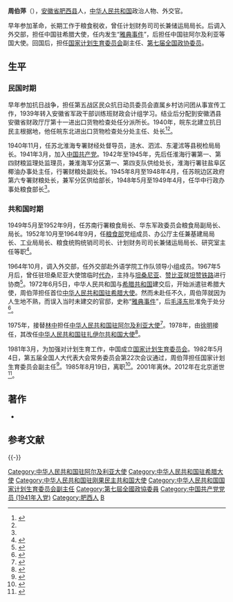 {{Infobox_officeholder
| name = 周伯萍
| image name = 周伯萍.jpg
| width = 150px
| now = [[国家计生委|国家计生委]]副主任
| period =
| Sex = 男 
| party = {{CPC}}
| Native place =[[安徽省|安徽省]][[肥西县|肥西县]]
| date of birth = 1920年3月
| date of death = {{death date and age|2012|06|29|1920|03|mf=y}}
| place of birth ={{ROC-1912}}[[安徽省_(中華民國)|安徽省]][[肥西县|肥西县]]
| place of death = {{CHN}}[[北京市|北京市]]
| educate =
| past = 
}}
'''周伯萍'''（{{bd|1920年|3月|2012年|6月29日|catIdx=Z}}），[[安徽省|安徽省]][[肥西县|肥西县]]人，[[中华人民共和国|中华人民共和国]]政治人物、外交官。

早年参加革命，长期工作于粮食税收，曾任计划财务司司长兼储运局局长。后调入外交部，担任中国驻希腊大使，任内发生“[[雅典事件|雅典事件]]”，后担任中国驻阿尔及利亚等国大使。回国后，担任[[国家计划生育委员会|国家计划生育委员会]]副主任、[[中国人民政治协商会议第七届全国委员会委员名单|第七届全国政协委员]]。

== 生平 ==
=== 民国时期 ===
早年参加抗日战争，担任第五战区民众抗日动员委员会直属乡村访问团从事宣传工作，1939年转入安徽省军政干部训练班财政会计组学习。结业后分配到安徽洒县安徽省财政厅厅第十一进出口货物检查处任分派所长。1940年，皖东北建立抗日民主根据地，他任皖东北进出口货物检查处分处主任、处长<ref>{{cite book|author1=华中抗日根据地和解放区工商税收史编写组|title=华中抗日根据地和解放区工商税收史料选编 上 1937.7-1946.6|date=1986年7月|publisher=合肥：安徽人民出版社|pages=451|accessdate=2015-08-22}}</ref><ref name=q />。

1940年11月，任苏北淮海专署财经处督导员，涟水、泗沭、东灌沭等县税检局局长。1941年3月，加入[[中国共产党|中国共产党]]。1942年至1945年，先后任淮海行署第一、第四财粮监理处监理员，兼淮海军分区第一、第四支队供给处长，淮海行署驻盐阜区椰油办事处主任，行署财粮处副处长。1945年8月至1948年4月，任苏皖边区政府第六专署财粮处长，兼军分区供给部长，1948年5月至1949年4月，任华中行政办事处粮食部长<ref name=q />。

=== 共和国时期 ===
1949年5月至1952年9月，任苏南行署粮食局长、华东军政委员会粮食局副局长、局长。1952年10月至1964年9月，任[[中华人民共和国粮食部|粮食部]]党组成员、办公厅主任兼基建局局长、工业局局长、粮食统购统销司司长、计划财务司司长兼储运局局长、研究室主任等职<ref name=q>{{cite book|author1=卞学镇|title=中国粮食经济工作者名录 上|date=1994年3月|publisher=北京：中国商业出版社|isbn=7-5044-0970-7|pages=285|accessdate=2015-08-22}}</ref>。

1964年10月，调入外交部，任外交部赴外语学院工作队领导小组成员。1967年5月后，曾任驻坦桑尼亚大使馆临时[[代办|代办]]，主持与[[坦桑尼亚|坦桑尼亚]]、[[赞比亚|赞比亚]]就[[坦赞铁路|坦赞铁路]]进行协商<ref>{{cite book|author1=李安山|title=中国非洲研究评论 2011|date=2012年2月|publisher=北京：北京大学出版社|isbn=978-7-301-20121-3|pages=94|accessdate=2015-08-22}}</ref>。1972年6月5日，中华人民共和国与[[希腊共和国|希腊共和国]]建交后，开始派遣驻希腊大使，周伯萍担任首位[[中国驻希腊大使列表|中华人民共和国驻希腊大使]]。然而未赴任不久，周伯萍就因为人生地不熟，而误入当时未建交的{{Link-en|以色列駐希臘大使館|Embassy of Israel, Athens}}官邸，史称“[[雅典事件|雅典事件]]”，后[[毛泽东|毛泽东]]批准免于处分<ref>{{cite book|author1=中共中央党校理论研究室|title=历史的丰碑 中华人民共和国国史全鉴 8 外交卷|date=2005年1月|publisher=北京：中共中央文献出版社|isbn=7-5073-1612-2|pages=285|accessdate=2015-08-22}}</ref>。

1975年，接替[[林中|林中]]担任[[中国驻阿尔及利亚大使列表|中华人民共和国驻阿尔及利亚大使]]<ref>{{cite web|author=中华人民共和国外交部|title=中国驻阿尔及利亚历任大使|url=http://www.mfa.gov.cn/chn/pds/ziliao/wjrw/2167/2169/t9152.htm|publisher=中华人民共和国外交部|accessdate=2012-03-03}}</ref>。1978年，由[[徐明_(外交官)|徐明]]接任，其改任[[中国驻刚果民主共和国大使列表|中华人民共和国驻扎伊尔共和国大使]]<ref>{{cite book|author1=《当代中国外交》编辑委员会编|title=当代中国外交|date=2009年9月|publisher=北京：当代中国出版社；香港祖国出版社|pages=423|accessdate=2015-08-22}}</ref>。

1981年3月，为加强对计划生育工作，中国成立[[国家计划生育委员会|国家计划生育委员会]]。1982年5月4日，第五届全国人大代表大会常务委员会第22次会议通过，周伯萍担任国家计划生育委员会副主任<ref>{{cite book|author1=张维庆|title=新人口礼赞 人口和计划生育工作回顾与展望|date=2007年7月|publisher=北京：中国人口出版社|isbn=978-7-80202-503-5|pages=404|accessdate=2015-08-22}}</ref>。1985年8月19日，离职<ref>{{cite book|author1=《中国计划生育年鉴》编辑委员会|title=中国计划生育年鉴 1986|date=1987年12月|publisher=北京：人民卫生出版社|isbn=7-117-00295-6|pages=60|accessdate=2015-08-22}}</ref>。2001年离休。2012年在北京逝世<ref>{{cite news|author1=周轩进|title=回忆我的父亲周伯萍|url=http://dangshi.people.com.cn/n/2014/0711/c85037-25271187.html|accessdate=2015-08-22|agency=人民网|archive-date=2016-09-21|archive-url=https://web.archive.org/web/20160921003141/http://dangshi.people.com.cn/n/2014/0711/c85037-25271187.html|dead-url=no}}</ref>。

==著作==
*{{cite book |author1=周伯萍 |title=《非常时期的外交生涯》 |date=2004-01-01|publisher=世界知识出版社 |isbn=9787501222247}}

==参考文献==
{{Reflist|2}}
{{-}}
{{start box}}
{{s-dip}}
{{succession box|首任|[[何扬|何扬]]|[[中国驻希腊大使列表|中华人民共和国驻希腊大使]]|1973年3月－1975年6月}}
{{succession box|[[林中|林中]]|[[徐明_(外交官)|徐明]]|[[中国驻阿尔及利亚大使列表|中华人民共和国驻阿尔及利亚大使]]|1975年8月－1978年5月}}
{{succession box|[[宫达非|宫达非]]|[[李善一|李善一]]|[[中国驻刚果民主共和国大使列表|中华人民共和国驻-{扎}-伊尔大使]]|1978年9月－1982年1月}}
{{end box}}
{{DEFAULTSORT:Zhou}}
[[Category:中华人民共和国驻阿尔及利亚大使|Category:中华人民共和国驻阿尔及利亚大使]]
[[Category:中华人民共和国驻希腊大使|Category:中华人民共和国驻希腊大使]]
[[Category:中华人民共和国驻刚果民主共和国大使|Category:中华人民共和国驻刚果民主共和国大使]]
[[Category:中华人民共和国国家计划生育委员会副主任|Category:中华人民共和国国家计划生育委员会副主任]]
[[Category:第七屆全國政協委員|Category:第七屆全國政協委員]]
[[Category:中国共产党党员_(1941年入党)|Category:中国共产党党员 (1941年入党)]]
[[Category:肥西人|Category:肥西人]]
[[Category:周姓|B]]